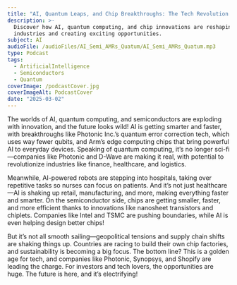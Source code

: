 ```yaml
---
title: "AI, Quantum Leaps, and Chip Breakthroughs: The Tech Revolution Happening Now"
description: >-
  Discover how AI, quantum computing, and chip innovations are reshaping
  industries and creating exciting opportunities.
subject: AI
audioFile: /audioFiles/AI_Semi_AMRs_Quatum/AI_Semi_AMRs_Quatum.mp3
type: Podcast
tags:
  - ArtificialIntelligence
  - Semiconductors
  - Quantum
coverImage: /podcastCover.jpg
coverImageAlt: PodcastCover
date: "2025-03-02"
---
```


The worlds of AI, quantum computing, and semiconductors are exploding with innovation, and the future looks wild! AI is getting smarter and faster, with breakthroughs like Photonic Inc.’s quantum error correction tech, which uses way fewer qubits, and Arm’s edge computing chips that bring powerful AI to everyday devices. Speaking of quantum computing, it’s no longer sci-fi—companies like Photonic and D-Wave are making it real, with potential to revolutionize industries like finance, healthcare, and logistics.

Meanwhile, AI-powered robots are stepping into hospitals, taking over repetitive tasks so nurses can focus on patients. And it’s not just healthcare—AI is shaking up retail, manufacturing, and more, making everything faster and smarter. On the semiconductor side, chips are getting smaller, faster, and more efficient thanks to innovations like nanosheet transistors and chiplets. Companies like Intel and TSMC are pushing boundaries, while AI is even helping design better chips!

But it’s not all smooth sailing—geopolitical tensions and supply chain shifts are shaking things up. Countries are racing to build their own chip factories, and sustainability is becoming a big focus. The bottom line? This is a golden age for tech, and companies like Photonic, Synopsys, and Shopify are leading the charge. For investors and tech lovers, the opportunities are huge. The future is here, and it’s electrifying!
